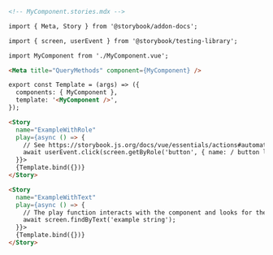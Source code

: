 ```md
<!-- MyComponent.stories.mdx -->

import { Meta, Story } from '@storybook/addon-docs';

import { screen, userEvent } from '@storybook/testing-library';

import MyComponent from './MyComponent.vue';

<Meta title="QueryMethods" component={MyComponent} />

export const Template = (args) => ({
  components: { MyComponent },
  template: '<MyComponent />',
});

<Story
  name="ExampleWithRole"
  play={async () => {
    // See https://storybook.js.org/docs/vue/essentials/actions#automatically-matching-args to learn how to setup logging in the Actions panel
    await userEvent.click(screen.getByRole('button', { name: / button label/i }));
  }}>
  {Template.bind({})}
</Story>

<Story
  name="ExampleWithText"
  play={async () => {
    // The play function interacts with the component and looks for the text
    await screen.findByText('example string');
  }}>
  {Template.bind({})}
</Story>
```